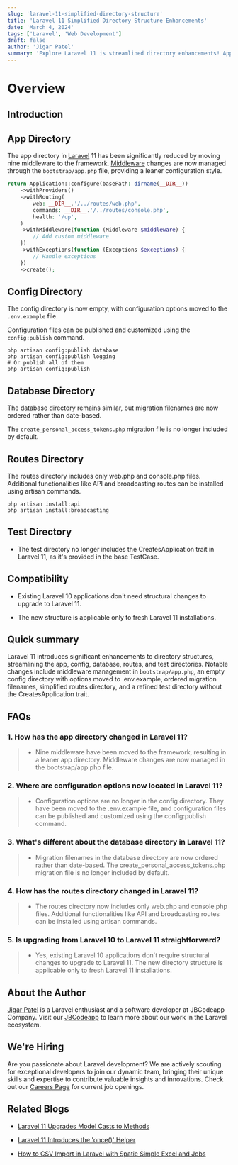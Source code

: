 ```yaml
---
slug: 'laravel-11-simplified-directory-structure'
title: 'Laravel 11 Simplified Directory Structure Enhancements'
date: 'March 4, 2024'
tags: ['Laravel', 'Web Development']
draft: false
author: 'Jigar Patel'
summary: 'Explore Laravel 11 is streamlined directory enhancements! App, config, and routes see significant changes for a leaner, organized development experience. Upgrade seamlessly or embrace it in new projects!'
---
```


# Overview

<TOCInline
  toc={props.toc}
  exclude="Overview"
  toHeading={2}
  defaultimage="laravel-11-simplified-directory-structure"
/>

## Introduction

## App Directory

The app directory in [Laravel](https://laravel.com/) 11 has been significantly reduced by moving nine middleware to the framework.
[Middleware](https://laravel.com/docs/10.x/middleware) changes are now managed through the `bootstrap/app.php` file, providing a leaner configuration style.

```PHP
return Application::configure(basePath: dirname(__DIR__))
    ->withProviders()
    ->withRouting(
        web: __DIR__.'/../routes/web.php',
        commands: __DIR__.'/../routes/console.php',
        health: '/up',
    )
    ->withMiddleware(function (Middleware $middleware) {
        // Add custom middleware
    })
    ->withExceptions(function (Exceptions $exceptions) {
        // Handle exceptions
    })
    ->create();
```

## Config Directory

The config directory is now empty, with configuration options moved to the `.env.example` file.

Configuration files can be published and customized using the `config:publish` command.

```command
php artisan config:publish database
php artisan config:publish logging
# Or publish all of them
php artisan config:publish
```

## Database Directory

The database directory remains similar, but migration filenames are now ordered rather than date-based.

The `create_personal_access_tokens.php` migration file is no longer included by default.

## Routes Directory

The routes directory includes only web.php and console.php files.
Additional functionalities like API and broadcasting routes can be installed using artisan commands.

```command
php artisan install:api
php artisan install:broadcasting
```

## Test Directory

- The test directory no longer includes the CreatesApplication trait in Laravel 11, as it's provided in the base TestCase.

## Compatibility

- Existing Laravel 10 applications don't need structural changes to upgrade to Laravel 11.

- The new structure is applicable only to fresh Laravel 11 installations.

## Quick summary

Laravel 11 introduces significant enhancements to directory structures, streamlining the app, config, database, routes, and test directories. Notable changes include middleware management in `bootstrap/app.php`, an empty config directory with options moved to .env.example, ordered migration filenames, simplified routes directory, and a refined test directory without the CreatesApplication trait.

## FAQs

### 1. How has the app directory changed in Laravel 11?

> - Nine middleware have been moved to the framework, resulting in a leaner app directory. Middleware changes are now managed in the bootstrap/app.php file.

### 2. Where are configuration options now located in Laravel 11?

> - Configuration options are no longer in the config directory. They have been moved to the .env.example file, and configuration files can be published and customized using the config:publish command.

### 3. What's different about the database directory in Laravel 11?

> - Migration filenames in the database directory are now ordered rather than date-based. The create_personal_access_tokens.php migration file is no longer included by default.

### 4. How has the routes directory changed in Laravel 11?

> - The routes directory now includes only web.php and console.php files. Additional functionalities like API and broadcasting routes can be installed using artisan commands.

### 5. Is upgrading from Laravel 10 to Laravel 11 straightforward?

> - Yes, existing Laravel 10 applications don't require structural changes to upgrade to Laravel 11. The new directory structure is applicable only to fresh Laravel 11 installations.

## About the Author

[Jigar Patel](https://expertlaravel.com) is a Laravel enthusiast and a software developer at JBCodeapp Company. Visit our [JBCodeapp](https://jbcodeapp.com) to learn more about our work in the Laravel ecosystem.

## We're Hiring

Are you passionate about Laravel development? We are actively scouting for exceptional developers to join our dynamic team, bringing their unique skills and expertise to contribute valuable insights and innovations. Check out our [Careers Page](https://jbcodeapp.com/career) for current job openings.

## Related Blogs

- [Laravel 11 Upgrades Model Casts to Methods](laravel-11-upgrade-model-casts-methods)

- [Laravel 11 Introduces the 'once()' Helper](laravel-11-once-helper-guide)

- [How to CSV Import in Laravel with Spatie Simple Excel and Jobs](how-to-csv-import-laravel-spatie-simple-excel-jobs)
